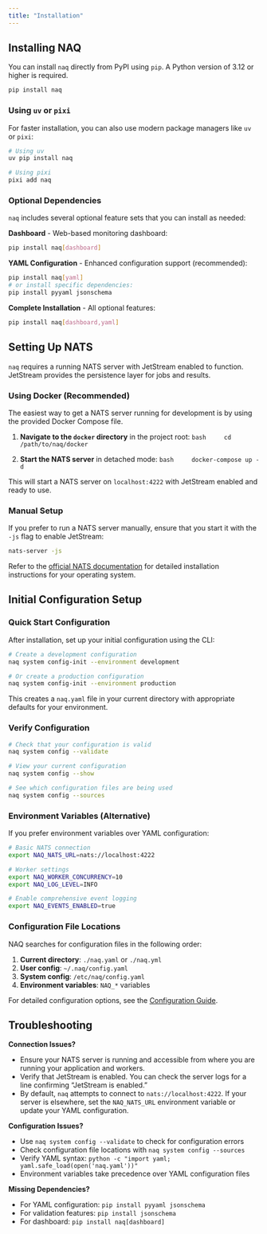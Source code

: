 ```yaml
---
title: "Installation"
---
```


## Installing NAQ

You can install `naq` directly from PyPI using `pip`. A Python version of 3.12 or higher is required.

```bash
pip install naq
```

### Using `uv` or `pixi`

For faster installation, you can also use modern package managers like `uv` or `pixi`:

```bash
# Using uv
uv pip install naq

# Using pixi
pixi add naq
```

### Optional Dependencies

`naq` includes several optional feature sets that you can install as needed:

**Dashboard** - Web-based monitoring dashboard:
```bash
pip install naq[dashboard]
```

**YAML Configuration** - Enhanced configuration support (recommended):
```bash
pip install naq[yaml]
# or install specific dependencies:
pip install pyyaml jsonschema
```

**Complete Installation** - All optional features:
```bash
pip install naq[dashboard,yaml]
```

## Setting Up NATS

`naq` requires a running NATS server with JetStream enabled to function. JetStream provides the persistence layer for jobs and results.

### Using Docker (Recommended)

The easiest way to get a NATS server running for development is by using the provided Docker Compose file.

1.  **Navigate to the `docker` directory** in the project root:
    ```bash
    cd /path/to/naq/docker
    ```

2.  **Start the NATS server** in detached mode:
    ```bash
    docker-compose up -d
    ```

This will start a NATS server on `localhost:4222` with JetStream enabled and ready to use.

### Manual Setup

If you prefer to run a NATS server manually, ensure that you start it with the `-js` flag to enable JetStream:

```bash
nats-server -js
```

Refer to the [official NATS documentation](https://docs.nats.io/running-a-nats-service/introduction/installation) for detailed installation instructions for your operating system.

## Initial Configuration Setup

### Quick Start Configuration

After installation, set up your initial configuration using the CLI:

```bash
# Create a development configuration
naq system config-init --environment development

# Or create a production configuration
naq system config-init --environment production
```

This creates a `naq.yaml` file in your current directory with appropriate defaults for your environment.

### Verify Configuration

```bash
# Check that your configuration is valid
naq system config --validate

# View your current configuration
naq system config --show

# See which configuration files are being used
naq system config --sources
```

### Environment Variables (Alternative)

If you prefer environment variables over YAML configuration:

```bash
# Basic NATS connection
export NAQ_NATS_URL=nats://localhost:4222

# Worker settings
export NAQ_WORKER_CONCURRENCY=10
export NAQ_LOG_LEVEL=INFO

# Enable comprehensive event logging
export NAQ_EVENTS_ENABLED=true
```

### Configuration File Locations

NAQ searches for configuration files in the following order:

1. **Current directory**: `./naq.yaml` or `./naq.yml`
2. **User config**: `~/.naq/config.yaml`
3. **System config**: `/etc/naq/config.yaml`
4. **Environment variables**: `NAQ_*` variables

For detailed configuration options, see the [Configuration Guide](configuration.qmd).

## Troubleshooting

::: {.callout-note}
**Connection Issues?**

-   Ensure your NATS server is running and accessible from where you are running your application and workers.
-   Verify that JetStream is enabled. You can check the server logs for a line confirming "JetStream is enabled."
-   By default, `naq` attempts to connect to `nats://localhost:4222`. If your server is elsewhere, set the `NAQ_NATS_URL` environment variable or update your YAML configuration.
:::

::: {.callout-note}
**Configuration Issues?**

-   Use `naq system config --validate` to check for configuration errors
-   Check configuration file locations with `naq system config --sources`
-   Verify YAML syntax: `python -c "import yaml; yaml.safe_load(open('naq.yaml'))"`
-   Environment variables take precedence over YAML configuration files
:::

::: {.callout-note}
**Missing Dependencies?**

-   For YAML configuration: `pip install pyyaml jsonschema`
-   For validation features: `pip install jsonschema`
-   For dashboard: `pip install naq[dashboard]`
:::